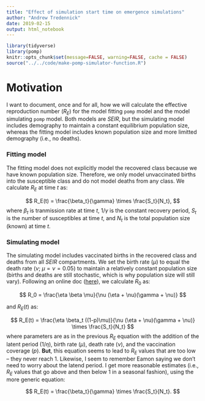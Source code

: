 ```yaml
---
title: "Effect of simulation start time on emergence simulations"
author: "Andrew Tredennick"
date: 2019-02-15
output: html_notebook
---
```


```r
library(tidyverse)
library(pomp)
knitr::opts_chunk$set(message=FALSE, warning=FALSE, cache = FALSE)
source("../../code/make-pomp-simulator-function.R")
```

# Motivation
I want to document, once and for all, how we will calculate the effective reproduction number ($R_E$) for the model fitting `pomp` model and the model simulating `pomp` model.
Both models are *SEIR*, but the simulating model includes demography to maintain a constant equilibrium population size, whereas the fitting model includes known population size and more limitted demography (i.e., no deaths).

### Fitting model
The fitting model does not explicitly model the recovered class because we have known population size.
Therefore, we only model unvaccinated births into the susceptible class and do not model deaths from any class.
We calculate $R_E$ at time *t* as:

$$
R_E(t) = \frac{\beta_t}{\gamma} \times \frac{S_t}{N_t},
$$
where $\beta_t$ is tranmission rate at time *t*, $1/\gamma$ is the constant recovery period, $S_t$ is the number of susceptibles at time *t*, and $N_t$ is the total population size (known) at time *t*.

### Simulating model
The simulating model includes vaccinated births in the recovered class and deaths from all *SEIR* compartments.
We set the birth rate ($\mu$) to equal the death rate ($\nu$; $\mu = \nu = 0.05$) to maintain a relatively constant population size (births and deaths are still stochastic, which is why population size will still vary).
Following an online doc ([here](https://web.stanford.edu/~jhj1/teachingdocs/Jones-on-R0.pdf)), we calculate $R_0$ as:

$$
R_0 = \frac{\eta \beta \mu}{\nu (\eta + \nu)(\gamma + \nu)} 
$$

and $R_E(t)$ as:

$$
R_E(t) = \frac{\eta \beta_t ((1-p)\mu)}{\nu (\eta + \nu)(\gamma + \nu)} \times \frac{S_t}{N_t}
$$
where parameters are as in the previous $R_E$ equation with the addition of the latent period ($1/\eta$), birth rate ($\mu$), death rate ($\nu$), and the vaccination coverage (*p*).
**But**, this equation seems to lead to $R_E$ values that are too low -- they never reach 1.
Likewise, I seem to remember Eamon saying we don't need to worry about the latend period.
I get more reasonable estimates (i.e., $R_E$ values that go above and then below 1 in a seasonal fashion), using the more generic equation:

$$
R_E(t) = \frac{\beta_t}{\gamma} \times \frac{S_t}{N_t}.
$$